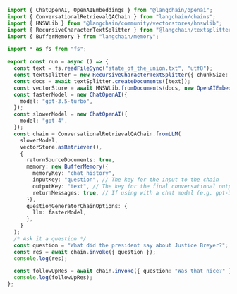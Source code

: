 ```typescript
import { ChatOpenAI, OpenAIEmbeddings } from "@langchain/openai";
import { ConversationalRetrievalQAChain } from "langchain/chains";
import { HNSWLib } from "@langchain/community/vectorstores/hnswlib";
import { RecursiveCharacterTextSplitter } from "@langchain/textsplitters";
import { BufferMemory } from "langchain/memory";

import * as fs from "fs";

export const run = async () => {
  const text = fs.readFileSync("state_of_the_union.txt", "utf8");
  const textSplitter = new RecursiveCharacterTextSplitter({ chunkSize: 1000 });
  const docs = await textSplitter.createDocuments([text]);
  const vectorStore = await HNSWLib.fromDocuments(docs, new OpenAIEmbeddings());
  const fasterModel = new ChatOpenAI({
    model: "gpt-3.5-turbo",
  });
  const slowerModel = new ChatOpenAI({
    model: "gpt-4",
  });
  const chain = ConversationalRetrievalQAChain.fromLLM(
    slowerModel,
    vectorStore.asRetriever(),
    {
      returnSourceDocuments: true,
      memory: new BufferMemory({
        memoryKey: "chat_history",
        inputKey: "question", // The key for the input to the chain
        outputKey: "text", // The key for the final conversational output of the chain
        returnMessages: true, // If using with a chat model (e.g. gpt-3.5 or gpt-4)
      }),
      questionGeneratorChainOptions: {
        llm: fasterModel,
      },
    }
  );
  /* Ask it a question */
  const question = "What did the president say about Justice Breyer?";
  const res = await chain.invoke({ question });
  console.log(res);

  const followUpRes = await chain.invoke({ question: "Was that nice?" });
  console.log(followUpRes);
};
```
